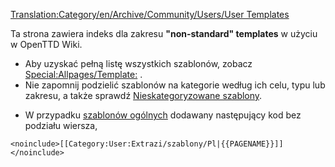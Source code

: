 [[Translation:Category/en/Archive/Community/Users/User Templates]]

Ta strona zawiera indeks dla  zakresu '''"non-standard" templates''' w użyciu w OpenTTD Wiki.

* Aby uzyskać pełną listę wszystkich szablonów, zobacz <!--[[Special:Allpages/Template]]--><!--[[Special:Allpages/Template:User:Extrazi/]]-->[[Special:Allpages/Template:]] . 
* Nie zapomnij podzielić szablonów na kategorie według ich celu, typu lub zakresu, a także sprawdź [[Special:Uncategorizedtemplates|Nieskategoryzowane szablony]].


* W przypadku [[pl/Podr%C4%99cznik Stylu/Wsp%C3%B3lne szablony|szablonów ogólnych]] dodawany następujący kod bez podziału wiersza, 
<pre>
<noinclude>[[Category:User:Extrazi/szablony/Pl|{{PAGENAME}}]]</noinclude>
</pre>


<!--[[category:Editing Resources]]--><!--  strona Category:User_Templates [[Category:Templates]]-->